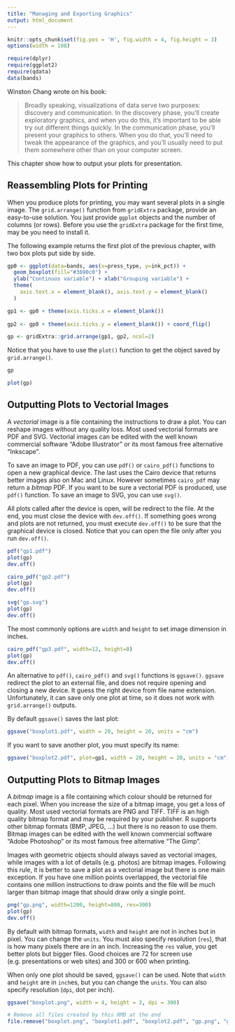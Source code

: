 ```yaml
---
title: "Managing and Exporting Graphics"
output: html_document
---
```


```r
knitr::opts_chunk$set(fig.pos = 'H', fig.width = 4, fig.height = 3)
options(width = 108)
```

<!--
# Presenting Plots
-->

```r
require(dplyr)
require(ggplot2)
require(qdata)
data(bands)
```

Winston Chang wrote on his book:

> Broadly speaking, visualizations of data serve two purposes: discovery and communication. In the discovery phase, you’ll create exploratory graphics, and when you do this, it’s important to be able try out different things quickly. In the communication phase, you’ll present your graphics to others. When you do that, you’ll need to tweak the appearance of the graphics, and you’ll usually need to put them somewhere other than on your computer screen.

This chapter show how to output your plots for presentation.


## Reassembling Plots for Printing

When you produce plots for printing, you may want several plots in a single image. The `grid.arrange()` function from `gridExtra` package, provide an easy-to-use solution. You just provide `ggplot` objects and the number of columns (or rows). Before you use the `gridExtra` package for the first time, may be you need to install it.

The following example returns the first plot of the previous chapter, with two box plots put side by side. 

```r
gp0 <- ggplot(data=bands, aes(x=press_type, y=ink_pct)) + 
  geom_boxplot(fill="#3690c0") +
  ylab("Continuos variable") + xlab("Grouping variable") + 
  theme(
    axis.text.x = element_blank(), axis.text.y = element_blank()
  )

gp1 <- gp0 + theme(axis.ticks.x = element_blank())
  
gp2 <- gp0 + theme(axis.ticks.y = element_blank()) + coord_flip()

gp <- gridExtra::grid.arrange(gp1, gp2, ncol=2)
```

Notice that you have to use the `plot()` function to get the object saved by `grid.arrange()`.

```r
gp

plot(gp)
```


## Outputting Plots to Vectorial Images

A _vectorial_ image is a file containing the instructions to draw a plot. You can reshape images without any quality loss. Most used vectorial formats are PDF and SVG. Vectorial images can be edited with the well known commercial software "Adobe Illustrator" or its most famous free alternative "Inkscape".

To save an image to PDF, you can use `pdf()` or `cairo_pdf()` functions to open a new graphical device. The last uses the Cairo device that returns better images also on Mac and Linux. However sometimes `cairo_pdf` may return a _bitmap_ PDF. If you want to be sure a vectorial PDF is produced, use `pdf()` function. To save an image to SVG, you can use `svg()`. 

All plots called after the device is open, will be redirect to the file. At the end, you must close the device with `dev.off()`. If something goes wrong and plots are not returned, you must execute `dev.off()` to be sure that the graphical device is closed. Notice that you can open the file only after you run `dev.off()`.

```r
pdf("gp1.pdf")
plot(gp)
dev.off()
```

```r
cairo_pdf("gp2.pdf")
plot(gp)
dev.off()
```

```r
svg("gp.svg")
plot(gp)
dev.off()
```

The most commonly options are `width` and `height` to set image dimension in inches.

```r
cairo_pdf("gp3.pdf", width=12, height=8)
plot(gp)
dev.off()
```

An alternative to `pdf()`, `cairo_pdf()` and `svg()` functions is `ggsave()`. `ggsave` redirect the plot to an external file, and does not require opening and closing a new device. It guess the right device from file name extension. Unfortunately, it can save only one plot at time, so it does not work with `grid.arrange()` outputs.

By default `ggsave()` saves the last plot:
```r
ggsave("boxplot1.pdf", width = 20, height = 20, units = "cm")
```

If you want to save another plot, you must specify its name:
```r
ggsave("boxplot2.pdf", plot=gp1, width = 20, height = 20, units = "cm")
```

## Outputting Plots to Bitmap Images

A _bitmap_ image is a file containing which colour should be returned for each pixel. When you increase the size of a bitmap image, you get a loss of quality. Most used vectorial formats are PNG and TIFF. TIFF is an high quality bitmap format and may be required by your publisher. R supports other bitmap formats (BMP, JPEG, ...) but there is no reason to use them. Bitmap images can be edited with the well known commercial software "Adobe Photoshop" or its most famous free alternative "The Gimp".

Images with geometric objects should always saved as vectorial images, while images with a lot of details (e.g. photos) are bitmap images. Following this rule, it is better to save a plot as a vectorial image but there is one main exception. If you have one million points overlapped, the vectorial file contains one million instructions to draw points and the file will be much larger than bitmap image that should draw only a single point.

```r
png("gp.png", width=1200, height=800, res=300)
plot(gp)
dev.off()
```

By default with bitmap formats, `width` and `height` are not in inches but in pixel. You can change the `units`. You must also specify resolution (`res`), that is how many pixels there are in an inch. Increasing the `res` value, you get better plots but bigger files. Good choices are 72 for screen use (e.g. presentations or web sites) and 300 or 600 when printing.

When only one plot should be saved, `ggsave()` can be used. Note that `width` and `height` are in `inch`es, but you can change the `units`. You can also specify resolution (`dpi`, dot per inch).

```r
ggsave("boxplot.png", width = 4, height = 3, dpi = 300)
```


```r
# Remove all files created by this RMD at the end
file.remove("boxplot.png", "boxplot1.pdf", "boxplot2.pdf", "gp.png", "gp.svg", "gp1.pdf", "gp2.pdf", "gp3.pdf")
```

